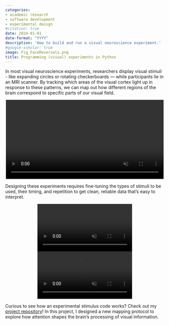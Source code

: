 ```yaml
---
categories:
- academic research
- software development
- experimental design
#citation: true
date: 2024-01-01
date-format: "YYYY"
description: 'How to build and run a visual neuroscience experiment.'
#google-scholar: true
image: Fig_FaceReversals.png
title: Programming (visual) experiments in Python
---
```


In most visual neuroscience experiments, researchers display visual stimuli - like expanding circles or rotating checkerboards — while participants lie in an MRI scanner. By tracking which areas of the visual cortex light up in response to these patterns, we can map out how different regions of the brain correspond to specific parts of our visual field.

<p align="center">
  <video autoplay loop muted src="HCPpRFbold.mp4" width="500px"></video>
</p>

Designing these experiments requires fine-tuning the types of stimuli to be used, their timing, and repetition to get clean, reliable data that's easy to interpret.

<p align="center">
  <video autoplay loop muted src="prf_task.mov" width="300px"></video>
  <video autoplay loop muted src="fa_task.mov" width="300px"></video>
</p>

Curious to see how an experimental stimulus code works? Check out my [project repository](https://github.com/iverissimo/FAMpRF_Experiment/tree/main)! In this project, I designed a new mapping protocol to explore how attention shapes the brain’s processing of visual information.





